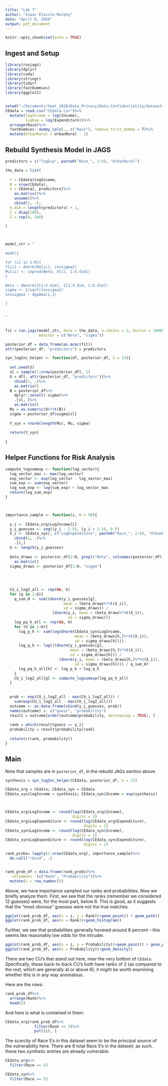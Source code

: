 ```yaml
---
title: "Lab 7"
author: "Isaac Kleisle-Murphy"
date: "April 6, 2020"
output: pdf_document
---
```


```r
knitr::opts_chunk$set(echo = TRUE)
```



## Ingest and Setup
```r
library(runjags)
library(dplyr)
library(coda)
library(stringr)
library(tidyr)
library(fastDummies)
library(ggplot2)


setwd("~/Documents/Swat_2020/Data_Privacy/Data-Confidentiality/datasets")
CEdata = read.csv("CEdata.csv")%>%
  mutate(logIncome = log(Income),
         logExp = log(Expenditure))%>%
  arrange(Race)%>%
  fastDummies::dummy_cols(., c("Race"), remove_first_dummy = T)%>%
  mutate(UrbanRural = UrbanRural - 1)
```


## Rebuild Synthesis Model in JAGS
```r
predictors = c("logExp", paste0("Race_", 2:6), "UrbanRural")

the_data = list(
  
  Y = CEdata$logIncome,
  N = nrow(CEdata),
  X = CEdata[, predictors]%>%
    as.matrix()%>%
    unname()%>%
    cbind(1, .),
  X.dim = length(predictors) + 1,
  I = diag(100),
  Z = rep(0, 100)
  
)



model_str = "

model{

for (ii in 1:N){
Y[ii] ~ dnorm(Mu[ii], invsigma2)
Mu[ii] <- inprod(Beta, X[ii, 1:X.dim])
}

Beta ~ dmnorm(Z[1:X.dim], I[1:X.dim, 1:X.dim])
sigma <- 1/sqrt(invsigma2)
invsigma2 ~ dgamma(1,1)

}


"


fit = run.jags(model_str, data = the_data, n.chains = 2, burnin = 10000, sample = 1000, adapt = 1000, thin = 10,
               monitor = c("Beta", "sigma"))

posterior_df = data.frame(as.mcmc(fit))
attr(posterior_df, "predictors") = predictors

syn_logInc_helper <- function(df, posterior_df, S = 23){
  
  set.seed(S)
  sl = sample(1:nrow(posterior_df), 1)
  X = df[, attr(posterior_df, "predictors")]%>%
    cbind(1, .)%>%
    as.matrix()
  B = posterior_df%>%
    dplyr::select(-sigma)%>%
    .[sl, ]%>%
    as.matrix()
  Mu = as.numeric(X%*%t(B))
  sigma = posterior_df$sigma[sl]
  
  Y_syn = rnorm(length(Mu), Mu, sigma)
  
  return(Y_syn)
  
}
```



## Helper Functions for Risk Analysis
```r
compute_logsumexp <- function(log_vector){
  log_vector_max <- max(log_vector)
  exp_vector <- exp(log_vector - log_vector_max)
  sum_exp <- sum(exp_vector)
  log_sum_exp <- log(sum_exp) + log_vector_max
  return(log_sum_exp)
}



importance_sample <- function(i, H = 50){
  
  y_i <- CEdata_org$LogIncome[i]
  y_i_guesses <- seq((y_i - 2.5), (y_i + 2.5), 0.5)
  X_i <- CEdata_syn[, c("LogExpenditure", paste0("Race_", 2:6), "UrbanRural")]%>%
    cbind(1, .)%>%
    .[i,]
  G <- length(y_i_guesses)
  
  beta_draws <- posterior_df[1:H, grepl("Beta", colnames(posterior_df))]%>%
    as.matrix()
  sigma_draws <- posterior_df[1:H, "sigma"]
  
  
  
  
  CU_i_logZ_all <- rep(NA, G)
  for (g in 1:G){
    q_sum_H <- sum((dnorm(y_i_guesses[g], 
                          mean = (beta_draws%*%t(X_i)), 
                          sd = sigma_draws)) / 
                     (dnorm(y_i, mean = (beta_draws%*%t(X_i)), 
                            sd = sigma_draws)))
    log_pq_h_all <- rep(NA, H)
    for (h in 1:H){
      log_p_h <- sum(log(dnorm(CEdata_syn$LogIncome, 
                               mean = (beta_draws[h,]%*%t(X_i)), 
                               sd = sigma_draws[h])))
      log_q_h <- log(((dnorm(y_i_guesses[g], 
                             mean = (beta_draws[h,]%*%t(X_i)), 
                             sd = sigma_draws[h])) / 
                        (dnorm(y_i, mean = (beta_draws[h,]%*%t(X_i)), 
                               sd = sigma_draws[h]))) / q_sum_H)
      log_pq_h_all[h] <- log_p_h + log_q_h
    }
    CU_i_logZ_all[g] <- compute_logsumexp(log_pq_h_all)
  }
  
  
  prob <- exp(CU_i_logZ_all - max(CU_i_logZ_all)) / 
    sum(exp(CU_i_logZ_all - max(CU_i_logZ_all)))
  outcome <- as.data.frame(cbind(y_i_guesses, prob))
  names(outcome) <- c("guess", "probability")
  result = outcome[order(outcome$probability, decreasing = TRUE), ]
  
  rank = which(result$guess == y_i)
  probability = result$probability[rank]
  
  return(c(rank, probability))
}
```


## Main
Note that samples are in `posterior_df`, in the rebuild JAGs section above. 
```r
synthesis = syn_logInc_helper(CEdata, posterior_df, S = 25)

CEdata_org = CEdata; CEdata_syn = CEdata
CEdata_syn$logIncome = synthesis; CEdata_syn$Income = exp(synthesis)



CEdata_org$LogIncome <- round(log(CEdata_org$Income), 
                              digits = 1)
CEdata_org$LogExpenditure <- round(log(CEdata_org$Expenditure), 
                                   digits = 1)
CEdata_syn$LogIncome <- round(log(CEdata_syn$Income), 
                              digits = 1)
CEdata_syn$LogExpenditure <- round(log(CEdata_syn$Expenditure), 
                                   digits = 1)

rank_probs= lapply(1:nrow(CEdata_org), importance_sample)%>%
  do.call("rbind", .)


rank_prob_df = data.frame(rank_probs)%>%
  `colnames<-`(c("Rank", "Probability"))%>%
  mutate(i = row_number())
```

Above, we have importance sampled our ranks and probabilities. Now we briefly analyze them. First, we see that the ranks (remember we considered 12 guesses) were, for the most part, below 6. This is good, as it suggests that the "most obvious" guesses were not the true matches. 
```r
ggplot(rank_prob_df, aes(x = i, y = Rank))+geom_point() + geom_path()
ggplot(rank_prob_df, aes(x = Rank))+geom_histogram()
```

Further, we see that probabilities generally hovered around 8 percent -- this seems like reasonably low odds for the intruder. 

```r
ggplot(rank_prob_df, aes(x = i, y = Probability))+geom_point() + geom_path()
ggplot(rank_prob_df, aes(x = Probability))+geom_density()
```

There are two CU's that stand out here, near the very bottom of `CEdata`. Specifically, these back-to-back CU's both have ranks of 2 (as compared to the rest, which are generally at or above 6); it might be worth examining whether this is in any way anomalous.

Here are the rows:
```r
rank_prob_df%>%
  arrange(Rank)%>%
  head(5)
```

And here is what is contained in them:
```r
CEdata_org[rank_prob_df%>%
             filter(Rank <= 3)%>%
             pull(i), ]
```

The scarcity of Race 5's in this dataset seem to be the principal source of the vulnerability here. There are 6 total Race 5's in the dataset; as such, these two synthetic entries are already vulnerable. 

```r
CEdata_org%>%
  filter(Race == 5)

CEdata_syn%>%
  filter(Race == 5)
```

